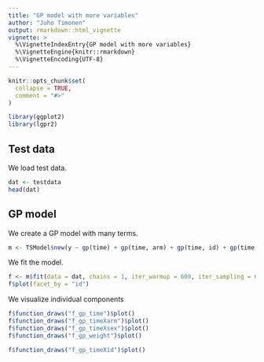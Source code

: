 ```yaml
---
title: "GP model with more variables"
author: "Juho Timonen"
output: rmarkdown::html_vignette
vignette: >
  %\VignetteIndexEntry{GP model with more variables}
  %\VignetteEngine{knitr::rmarkdown}
  %\VignetteEncoding{UTF-8}
---
```


```r
knitr::opts_chunk$set(
  collapse = TRUE,
  comment = "#>"
)
```

```r
library(ggplot2)
library(lgpr2)
```

## Test data

We load test data.
```r
dat <- testdata
head(dat)
```

## GP model

We create a GP model with many terms.

```r
m <- TSModel$new(y ~ gp(time) + gp(time, arm) + gp(time, id) + gp(time, sex) + gp(weight))
```


We fit the model.
```r
f <- m$fit(data = dat, chains = 1, iter_warmup = 600, iter_sampling = 600)
f$plot(facet_by = "id")
```

We visualize individual components
```r
f$function_draws("f_gp_time")$plot()
f$function_draws("f_gp_timeXarm")$plot()
f$function_draws("f_gp_timeXsex")$plot()
f$function_draws("f_gp_weight")$plot()
```

```r
f$function_draws("f_gp_timeXid")$plot()
```

